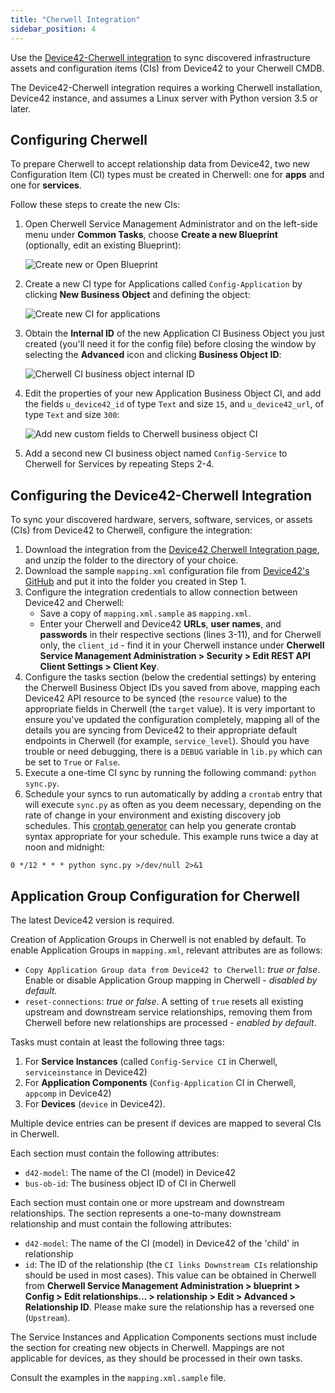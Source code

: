 ```yaml
---
title: "Cherwell Integration"
sidebar_position: 4
---
```


Use the [Device42-Cherwell integration](https://www.device42.com/integrations/cherwell) to sync discovered infrastructure assets and configuration items (CIs) from Device42 to your Cherwell CMDB.

The Device42-Cherwell integration requires a working Cherwell installation, Device42 instance, and assumes a Linux server with Python version 3.5 or later.

## Configuring Cherwell

To prepare Cherwell to accept relationship data from Device42, two new Configuration Item (CI) types must be created in Cherwell: one for **apps** and one for **services**. 

Follow these steps to create the new CIs:

1. Open Cherwell Service Management Administrator and on the left-side menu under **Common Tasks**, choose **Create a new Blueprint** (optionally, edit an existing Blueprint): 

    ![Create new or Open Blueprint](/assets/images/create_open_blueprint.png)

2. Create a new CI type for Applications called `Config-Application` by clicking **New Business Object** and defining the object: 

    ![Create new CI for applications](/assets/images/Create_application_CI_business_object_properties.png)

3. Obtain the **Internal ID** of the new Application CI Business Object you just created (you'll need it for the config file) before closing the window by selecting the **Advanced** icon and clicking **Business Object ID**: 

    ![Cherwell CI business object internal ID](/assets/images/Obtain_Cherwell_internal_ID_application_CI.png)

4. Edit the properties of your new Application Business Object CI, and add the fields `u_device42_id` of type `Text` and size `15`, and `u_device42_url`, of type `Text` and size `300`:

    ![Add new custom fields to Cherwell business object CI](/assets/images/add_fields_to_new_Cherwell_business_object_CI.png)

5. Add a second new CI business object named `Config-Service` to Cherwell for Services by repeating Steps 2-4.

## Configuring the Device42-Cherwell Integration

To sync your discovered hardware, servers, software, services, or assets (CIs) from Device42 to Cherwell, configure the integration:

1. Download the integration from the [Device42 Cherwell Integration page](https://www.device42.com/integrations/cherwell/), and unzip the folder to the directory of your choice.
2. Download the sample `mapping.xml` configuration file from [Device42's GitHub](https://github.com/device42/cherwell_device42_sync/blob/master/mapping.xml.sample) and put it into the folder you created in Step 1.
3. Configure the integration credentials to allow connection between Device42 and Cherwell:
    - Save a copy of `mapping.xml.sample` as `mapping.xml`.
    - Enter your Cherwell and Device42 **URLs**, **user names**, and **passwords** in their respective sections (lines 3-11), and for Cherwell only, the `client_id` - find it in your Cherwell instance under **Cherwell Service Management Administration > Security > Edit REST API Client Settings > Client Key**.
4. Configure the tasks section (below the credential settings) by entering the Cherwell Business Object IDs you saved from above, mapping each Device42 API resource to be synced (the `resource` value) to the appropriate fields in Cherwell (the `target` value). It is very important to ensure you've updated the configuration completely, mapping all of the details you are syncing from Device42 to their appropriate default endpoints in Cherwell (for example, `service_level`). Should you have trouble or need debugging, there is a `DEBUG` variable in `lib.py` which can be set to `True` or `False`.
5. Execute a one-time CI sync by running the following command: `python sync.py`.
6. Schedule your syncs to run automatically by adding a `crontab` entry that will execute `sync.py` as often as you deem necessary, depending on the rate of change in your environment and existing discovery job schedules. This [crontab generator](https://crontab-generator.org/) can help you generate crontab syntax appropriate for your schedule. This example runs twice a day at noon and midnight: 

```0 */12 * * * python sync.py >/dev/null 2>&1```

## Application Group Configuration for Cherwell

The latest Device42 version is required.

Creation of Application Groups in Cherwell is not enabled by default. To enable Application Groups in `mapping.xml`, relevant attributes are as follows:

- `Copy Application Group data from Device42 to Cherwell`: _true or false_. Enable or disable Application Group mapping in Cherwell - _disabled by default._
- `reset-connections`: _true or false_. A setting of `true` resets all existing upstream and downstream service relationships, removing them from Cherwell before new relationships are processed - _enabled by default_.

Tasks must contain at least the following three tags:

1. For **Service Instances** (called `Config-Service CI` in Cherwell, `serviceinstance` in Device42)
2. For **Application Components** (`Config-Application` CI in Cherwell, `appcomp` in Device42)
3. For **Devices** (`device` in Device42). 

Multiple device entries can be present if devices are mapped to several CIs in Cherwell.

Each section must contain the following attributes:

- `d42-model`: The name of the CI (model) in Device42
- `bus-ob-id`: The business object ID of CI in Cherwell

Each section must contain one or more upstream and downstream relationships. The section represents a one-to-many downstream relationship and must contain the following attributes:

- `d42-model`: The name of the CI (model) in Device42 of the 'child' in relationship
- `id`: The ID of the relationship (the `CI links Downstream CIs` relationship should be used in most cases). This value can be obtained in Cherwell from **Cherwell Service Management Administration > blueprint > Config > Edit relationships... > relationship > Edit > Advanced > Relationship ID**. Please make sure the relationship has a reversed one (`Upstream`).

The Service Instances and Application Components sections must include the section for creating new objects in Cherwell. Mappings are not applicable for devices, as they should be processed in their own tasks.

Consult the examples in the `mapping.xml.sample` file.
